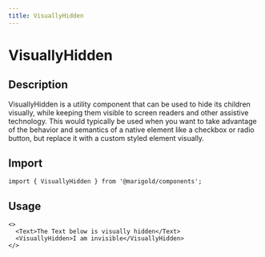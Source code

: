 ```yaml
---
title: VisuallyHidden
---
```


# VisuallyHidden

## Description

VisuallyHidden is a utility component that can be used to hide its children visually, while keeping them visible to screen readers and other assistive technology.
This would typically be used when you want to take advantage of the behavior and semantics of a native element like a checkbox or radio button, but replace it with a custom styled element visually.

## Import

```tsx onlyCode
import { VisuallyHidden } from '@marigold/components';
```

## Usage

```tsx expandCode
<>
  <Text>The Text below is visually hidden</Text>
  <VisuallyHidden>I am invisible</VisuallyHidden>
</>
```
